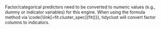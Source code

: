 Factor/categorical predictors need to be converted to numeric values (e.g., dummy or indicator variables) for this engine. When using the formula method via \\code{\\link[=fit.cluster_spec]{fit()}}, tidyclust will convert factor columns to indicators.
